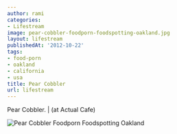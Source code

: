 ```yaml
---
author: rami
categories:
- Lifestream
image: pear-cobbler-foodporn-foodspotting-oakland.jpg
layout: lifestream
publishedAt: '2012-10-22'
tags:
- food-porn
- oakland
- california
- usa
title: Pear Cobbler
url: lifestream
---
```


Pear Cobbler. | (at Actual Cafe)

![Pear Cobbler Foodporn Foodspotting Oakland](/assets/images/content/lifestream/pear-cobbler-foodporn-foodspotting-oakland.jpg)